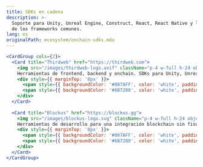```yaml
---
title: SDKs en cadena
description: >-
  Soporte para Unity, Unreal Engine, Construct, React, React Native y la mayoría
  de los frameworks comunes.
lang: es
originalPath: ecosystem/onchain-sdks.mdx
---
```

```jsx
<CardGroup cols={2}>
  <Card title="Thirdweb" href="https://thirdweb.com">
    <img src="/images/thirdweb-logo.avif" className="p-4 w-full h-24 object-cover bg-black rounded-xl mt-3" />
    Herramientas de frontend, backend y onchain. SDKs para Unity, Unreal Engine y React Native.
    <div style={{ marginTop: '8px' }}>
      <span style={{ backgroundColor: '#007AFF', color: 'white', padding: '2px 8px', borderRadius: '4px', fontSize: '12px', marginRight: '8px' }}>Soporte B3</span>
      <span style={{ backgroundColor: '#6B7280', color: 'white', padding: '2px 8px', borderRadius: '4px', fontSize: '12px' }}>SDKs de juegos</span>
    </div>
  </Card>
  
  <Card title="Blockus" href="https://blockus.gg">
    <img src="/images/blockus-logo.svg" className="p-4 w-full h-24 object-contain bg-black rounded-xl mt-3" />
    Herramientas de desarrollo para una integración blockchain sin fisuras: SDKs, documentación detallada y soporte dedicado te empoderan para centrarte en crear una jugabilidad atractiva.
    <div style={{ marginTop: '8px' }}>
      <span style={{ backgroundColor: '#007AFF', color: 'white', padding: '2px 8px', borderRadius: '4px', fontSize: '12px', marginRight: '8px' }}>Soporte B3</span>
      <span style={{ backgroundColor: '#6B7280', color: 'white', padding: '2px 8px', borderRadius: '4px', fontSize: '12px' }}>SDKs de juegos</span>
    </div>
  </Card>
</CardGroup>
```

